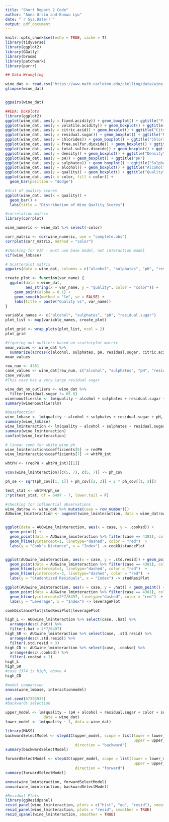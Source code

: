 ```yaml
---
title: "Short Report 2 Code"
author: "Anna Ursin and Kunwu Lyu"
date: "`r Sys.Date()`"
output: pdf_document
---
```

```r
knitr::opts_chunk$set(echo = TRUE, cache = T)
library(tidyverse)
library(ggplot2)
library(GGally)
library(broom)
library(patchwork)
library(purrr)
```


```r
## Data Wrangling

wine_dat <- read.csv("https://www.math.carleton.edu/ckelling/data/wine_project.csv")
glimpse(wine_dat)


ggpairs(wine_dat)
```

```r
##EDA: boxplots
library(ggplot2)
ggplot(wine_dat, aes(y = fixed.acidity)) + geom_boxplot() + ggtitle("Fixed Acidity")
ggplot(wine_dat, aes(y = volatile.acidity)) + geom_boxplot() + ggtitle("Volatile Acidity")
ggplot(wine_dat, aes(y = citric.acid)) + geom_boxplot() + ggtitle("Citric Acid")
ggplot(wine_dat, aes(y = residual.sugar)) + geom_boxplot() + ggtitle("Residual Sugar")
ggplot(wine_dat, aes(y = chlorides)) + geom_boxplot() + ggtitle("Chlorides")
ggplot(wine_dat, aes(y = free.sulfur.dioxide)) + geom_boxplot() + ggtitle("Free Sulfur Dioxide")
ggplot(wine_dat, aes(y = total.sulfur.dioxide)) + geom_boxplot() + ggtitle("Total Sulfur Dioxide")
ggplot(wine_dat, aes(y = density)) + geom_boxplot() + ggtitle("Density")
ggplot(wine_dat, aes(y = pH)) + geom_boxplot() + ggtitle("pH")
ggplot(wine_dat, aes(y = sulphates)) + geom_boxplot() + ggtitle("Sulphates")
ggplot(wine_dat, aes(y = alcohol)) + geom_boxplot() + ggtitle("Alcohol")
ggplot(wine_dat, aes(y = quality)) + geom_boxplot() + ggtitle("Quality")
ggplot(wine_dat, aes(x = color, fill = color)) +
  geom_bar(position = "dodge")
```


```r
#dist of quality scores
ggplot(wine_dat, aes(x = quality)) + 
  geom_bar() + 
  labs(title = "Distribution of Wine Quality Scores")
```

```r
#correlation matrix
library(corrplot)

wine_numeric <- wine_dat %>% select(-color)

corr_matrix <- cor(wine_numeric, use = "complete.obs")
corrplot(corr_matrix, method = "color")

#checking for VIF - must use base model, not interaction model
vif(wine_lmbase)
```

```r
# Scatterplot matrix
ggpairs(data = wine_dat, columns = c("alcohol", "sulphates", "pH", "residual.sugar", "quality"))

create_plot <- function(var_name) {
  ggplot(data = wine_dat, 
         aes_string(x = var_name, y = "quality", color = "color")) +
    geom_point(alpha = 0.1) +
    geom_smooth(method = "lm", se = FALSE) + 
    labs(title = paste("Quality vs", var_name))
}

variable_names <- c("alcohol", "sulphates", "pH", "residual.sugar")
plot_list <- map(variable_names, create_plot)

plot_grid <- wrap_plots(plot_list, ncol = 2)
plot_grid
```
```r
#figuring out outliers based on scatterplot matrix
mean_values <- wine_dat %>%
  summarize(across(c(alcohol, sulphates, pH, residual.sugar, citric.acid, fixed.acidity), mean, na.rm = TRUE))
mean_values

row_num <- 4381
case_values <- wine_dat[row_num, c("alcohol", "sulphates", "pH", "residual.sugar", "citric.acid", "fixed.acidity")]
case_values
#This case has a very large residual sugar
```
```r
wine_dat_no_outliers <- wine_dat %>%
  filter(residual.sugar != 65.8)
winenooutlierslm <- lm(quality ~ alcohol + sulphates + residual.sugar + pH*color, data = wine_dat_no_outliers)
summary(winenooutlierslm)
```



```r
#Basefunction
wine_lmbase <- lm(quality ~ alcohol + sulphates + residual.sugar + pH, data = wine_dat)
summary(wine_lmbase)
wine_lminteraction <- lm(quality ~ alcohol + sulphates + residual.sugar + pH*color, data = wine_dat)
summary(wine_lminteraction)
confint(wine_lminteraction)
```

```r
# linear comb for white wine ph
wine_lminteraction$coefficients[5] -> redPH
wine_lminteraction$coefficients[7] -> whtPH_int

whtPH <- (redPH + whtPH_int)[[1]]

vcov(wine_lminteraction)[c(5, 7), c(5, 7)] -> ph_cov

ph_se <- sqrt(ph_cov[[1, 1]] + ph_cov[[2, 2]] + 2 * ph_cov[[1, 2]])

test_stat <- whtPH/ph_se
2*pt(test_stat, df = 6497 - 7, lower.tail = F)
```



```r
#checking for influential observations
wine_datrow <- wine_dat %>% mutate(case = row_number())
AUGwine_lminteraction <- augment(wine_lminteraction, data = wine_datrow)


ggplot(data = AUGwine_lminteraction, aes(x = case, y = .cooksd)) + 
  geom_point() + 
  geom_point(data = AUGwine_lminteraction %>% filter(case == 4381), color = "blue") + 
  geom_hline(yintercept=1, linetype="dashed", color = "red")  + 
  labs(y = "Cook's Distance", x = "Index") -> cookDistancePlot


ggplot(AUGwine_lminteraction, aes(x = case, y = .std.resid)) + geom_point() + 
  geom_point(data = AUGwine_lminteraction %>% filter(case == 4381), color = "blue") + 
  geom_hline(yintercept=3, linetype="dashed", color = "red")  + 
  geom_hline(yintercept=-3, linetype="dashed", color = "red")  + 
  labs(y = "Studentized Residuals", x = "Index") -> studResiPlot

ggplot(AUGwine_lminteraction, aes(x = case, y = .hat)) + geom_point() + 
  geom_point(data = AUGwine_lminteraction %>% filter(case == 4381), color = "blue") + 
  geom_hline(yintercept=2*7/6497, linetype="dashed", color = "red")  + 
  labs(y = "Leverage", x = "Index") -> leveragePlot

cookDistancePlot|studResiPlot|leveragePlot 

high_L <- AUGwine_lminteraction %>% select(case, .hat) %>% 
  arrange(desc(.hat)) %>%
  filter(.hat > 2*7/6497)
high_SR <- AUGwine_lminteraction %>% select(case, .std.resid) %>% 
  arrange(desc(.std.resid)) %>% 
  filter(.std.resid > 3)
high_CD <- AUGwine_lminteraction %>% select(case, .cooksd) %>% 
  arrange(desc(.cooksd)) %>% 
  filter(.cooksd > 1)
high_L
high_SR
#case 2374 is high, above 4
high_CD
```

```r
#model comparison
anova(wine_lmbase, interactionmodel)
```

```r
set.seed(67393937)
#backwards selection

upper_model <- lm(quality ~ (pH + alcohol + residual.sugar + color + sulphates + fixed.acidity + volatile.acidity + citric.acid + chlorides + free.sulfur.dioxide + total.sulfur.dioxide + density)^2,
                 data = wine_dat)
lower_model <- lm(quality ~ 1, data = wine_dat)

library(MASS)
backwardSelectModel <- stepAIC(upper_model, scope = list(lower = lower_model, 
                                                         upper = upper_model),
                               direction = "backward")
summary(backwardSelectModel)

forwardSelectModel <- stepAIC(upper_model, scope = list(lower = lower_model, 
                                                         upper = upper_model),
                               direction = "forward")
summary(forwardSelectModel)

anova(wine_lminteraction, forwardSelectModel)
anova(wine_lminteraction, backwardSelectModel)
```

```r
#Residual Plots
library(ggResidpanel)
resid_panel(wine_lminteraction, plots = c("hist", "qq", "resid"), smoother = T)
resid_panel(wine_lminteraction, plots = "resid", smoother = TRUE)
resid_xpanel(wine_lminteraction, smoother = TRUE)

```



